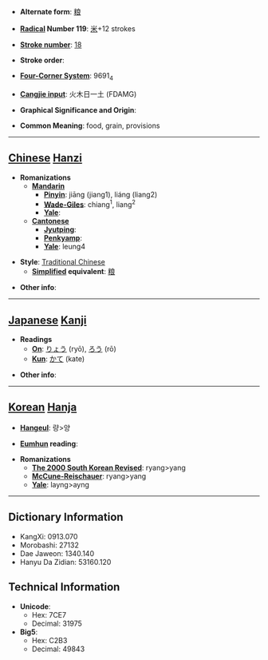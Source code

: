 * '''Alternate form''': [[粮]]

* '''[[Wiktionary:Chinese radical index| Radical]] Number 119''': [[Wiktionary:Chinese radical index 米|米]]+12 strokes

* '''[[Wiktionary:Chinese total strokes index|Stroke number]]''': [[Wiktionary:Chinese total strokes index 18|18]]

* '''Stroke order''': 

* '''[[Wiktionary:Chinese four corner index|Four-Corner System]]''': 9691<sub>4</sub>

* '''[[Wiktionary:Chinese Cangjie index|Cangjie input]]''': 火木日一土 (FDAMG)

* '''Graphical Significance and Origin''': 

* '''Common Meaning''': food, grain, provisions

----

== [[Chinese]] [[Hanzi]] ==

* '''Romanizations'''
** '''[[Mandarin]]'''
*** '''[[Pinyin]]''': jiāng (jiang1), liáng (liang2)
*** '''[[Wade-Giles]]''': chiang<sup>1</sup>, liang<sup>2</sup>
*** '''[[Yale]]''': 
** '''[[Cantonese]]'''
*** '''[[Jyutping]]''':
*** '''[[Penkyamp]]''': 
*** '''[[Yale]]''': leung4

* '''Style''': [[Traditional Chinese]] 
** '''[[Simplified Chinese|Simplified]] equivalent''': [[粮]]

* '''Other info''': 

----

== [[Japanese]] [[Kanji]] ==

* '''Readings'''
** '''[[On]]''': [[りょう]] (ryō), [[ろう]] (rō)
** '''[[Kun]]''': [[かて]] (kate)

* '''Other info''':  

----

== [[Korean]] [[Hanja]] ==

* '''[[Hangeul]]''': 량>양

* '''[[Eumhun]] reading''': 

* '''Romanizations'''
** '''[[The 2000 South Korean Revised Romanization|The 2000 South Korean Revised]]''': ryang>yang
** '''[[McCune-Reischauer]]''': ryang>yang
** '''[[Yale]]''': layng>ayng

----

== Dictionary Information ==

* KangXi: 0913.070
* Morobashi: 27132
* Dae Jaweon: 1340.140
* Hanyu Da Zidian: 53160.120

== Technical Information ==

* '''Unicode''':
** Hex: 7CE7
** Decimal: 31975
* '''Big5''':
** Hex: C2B3
** Decimal: 49843